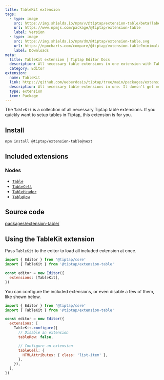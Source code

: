 ```yaml
---
title: TableKit extension
tags:
  - type: image
    src: https://img.shields.io/npm/v/@tiptap/extension-table/beta?label=version
    url: https://www.npmjs.com/package/@tiptap/extension-table
    label: Version
  - type: image
    src: https://img.shields.io/npm/dm/@tiptap/extension-table.svg
    url: https://npmcharts.com/compare/@tiptap/extension-table?minimal=true
    label: Downloads
meta:
  title: TableKit extension | Tiptap Editor Docs
  description: All necessary table extensions in one extension with TableKit. Perfect for quickly setting up tables with Tiptap. More in the docs!
  category: Editor
extension:
  name: TableKit
  link: https://github.com/ueberdosis/tiptap/tree/main/packages/extensions-table
  description: All necessary table extensions in one. It doesn’t get much better than this.
  type: extension
  icon: Package
---
```



The `TableKit` is a collection of all necessary Tiptap table extensions. If you quickly want to setup tables in Tiptap, this extension is for you.

<CodeDemo path="/Nodes/Table" />

## Install

```bash
npm install @tiptap/extension-table@next
```

## Included extensions

### Nodes

- [`Table`](/editor/extensions/nodes/table)
- [`TableCell`](/editor/extensions/nodes/table-cell)
- [`TableHeader`](/editor/extensions/nodes/table-header)
- [`TableRow`](/editor/extensions/nodes/table-row)

## Source code

[packages/extension-table/](https://github.com/ueberdosis/tiptap/blob/main/packages/extension-table/)

## Using the TableKit extension

Pass `TableKit` to the editor to load all included extension at once.

```js
import { Editor } from '@tiptap/core'
import { TableKit } from '@tiptap/extension-table'

const editor = new Editor({
  extensions: [TableKit],
})
```

You can configure the included extensions, or even disable a few of them, like shown below.

```js
import { Editor } from '@tiptap/core'
import { TableKit } from '@tiptap/extension-table'

const editor = new Editor({
  extensions: [
    TableKit.configure({
      // Disable an extension
      tableRow: false,

      // Configure an extension
      tableCell: {
        HTMLAttributes: { class: 'list-item' },
      },
    }),
  ],
})
```
